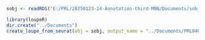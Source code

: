 ```r
sobj <- readRDS("E:/PRL/20250123-24-Annotation-third-MNN/Documents/sobj_3rd_cleaned.rds")
```

```r
library(loupeR)
dir.create("../Documents")
create_loupe_from_seurat(obj = sobj, output_name = "../Documents/PRL0408")
```

